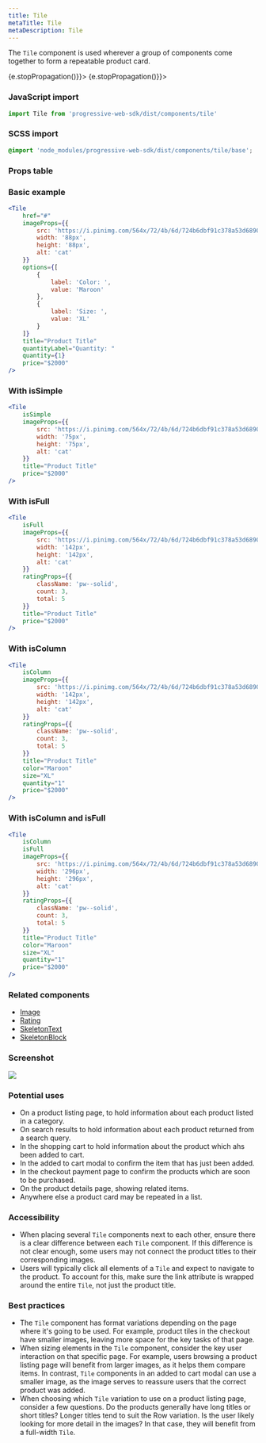 ```yaml
---
title: Tile
metaTitle: Tile
metaDescription: Tile
---
```



<div class="component-intro">

The `Tile` component is used wherever a group of components come together to form a repeatable product card.

</div>

<div onClick={(e) => {e.stopPropagation()}}>
<Tabs activeIndex={0} className="devcenter">
<TabsPanel title="Code" onClick={(e) => {e.stopPropagation()}}>

### JavaScript import

```jsx
import Tile from 'progressive-web-sdk/dist/components/tile'
```

### SCSS import

```scss
@import 'node_modules/progressive-web-sdk/dist/components/tile/base';
```

### Props table

<PropsTable propMetaData={props.componentMetadata.childrenComponentProp} />

### Basic example

```jsx react-live=true
<Tile
    href="#"
    imageProps={{
        src: 'https://i.pinimg.com/564x/72/4b/6d/724b6dbf91c378a53d6890bb525c1aa9.jpg',
        width: '88px',
        height: '88px',
        alt: 'cat'
    }}
    options={[
        {
            label: 'Color: ',
            value: 'Maroon'
        },
        {
            label: 'Size: ',
            value: 'XL'
        }
    ]}
    title="Product Title"
    quantityLabel="Quantity: "
    quantity={1}
    price="$2000"
/>
```

### With isSimple

```jsx react-live=true
<Tile
    isSimple
    imageProps={{
        src: 'https://i.pinimg.com/564x/72/4b/6d/724b6dbf91c378a53d6890bb525c1aa9.jpg',
        width: '75px',
        height: '75px',
        alt: 'cat'
    }}
    title="Product Title"
    price="$2000"
/>
```

### With isFull

```jsx react-live=true
<Tile
    isFull
    imageProps={{
        src: 'https://i.pinimg.com/564x/72/4b/6d/724b6dbf91c378a53d6890bb525c1aa9.jpg',
        width: '142px',
        height: '142px',
        alt: 'cat'
    }}
    ratingProps={{
        className: 'pw--solid',
        count: 3,
        total: 5
    }}
    title="Product Title"
    price="$2000"
/>
```

### With isColumn

```jsx react-live=true
<Tile
    isColumn
    imageProps={{
        src: 'https://i.pinimg.com/564x/72/4b/6d/724b6dbf91c378a53d6890bb525c1aa9.jpg',
        width: '142px',
        height: '142px',
        alt: 'cat'
    }}
    ratingProps={{
        className: 'pw--solid',
        count: 3,
        total: 5
    }}
    title="Product Title"
    color="Maroon"
    size="XL"
    quantity="1"
    price="$2000"
/>
```

### With isColumn and isFull

```jsx react-live=true
<Tile
    isColumn
    isFull
    imageProps={{
        src: 'https://i.pinimg.com/564x/72/4b/6d/724b6dbf91c378a53d6890bb525c1aa9.jpg',
        width: '296px',
        height: '296px',
        alt: 'cat'
    }}
    ratingProps={{
        className: 'pw--solid',
        count: 3,
        total: 5
    }}
    title="Product Title"
    color="Maroon"
    size="XL"
    quantity="1"
    price="$2000"
/>
```

</TabsPanel>
<TabsPanel title="Design" class="markdown">

### Related components
- [Image](Image)
- [Rating](Rating)
- [SkeletonText](SkeletonText)
- [SkeletonBlock](SkeletonBlock)

### Screenshot

![](./images/components/tile/tile-uikit.png)

### Potential uses

-   On a product listing page, to hold information about each product listed in a category.
-   On search results to hold information about each product returned from a search query.
-   In the shopping cart to hold information about the product which ahs been added to cart.
-   In the added to cart modal to confirm the item that has just been added.
-   In the checkout payment page to confirm the products which are soon to be purchased.
-   On the product details page, showing related items.
-   Anywhere else a product card may be repeated in a list.

### Accessibility

-   When placing several `Tile` components next to each other, ensure there is a clear difference between each `Tile` component. If this difference is not clear enough, some users may not connect the product titles to their corresponding images.
-   Users will typically click all elements of a `Tile` and expect to navigate to the product. To account for this, make sure the link attribute is wrapped around the entire `Tile`, not just the product title.

### Best practices

-   The `Tile` component has format variations depending on the page where it's going to be used. For example, product tiles in the checkout have smaller images, leaving more space for the key tasks of that page.
-   When sizing elements in the `Tile` component, consider the key user interaction on that specific page. For example, users browsing a product listing page will benefit from larger images, as it helps them compare items. In contrast, `Tile` components in an added to cart modal can use a smaller image, as the image serves to reassure users that the correct product was added.
-   When choosing which `Tile` variation to use on a product listing page, consider a few questions. Do the products generally have long titles or short titles? Longer titles tend to suit the Row variation. Is the user likely looking for more detail in the images? In that case, they will benefit from a full-width `Tile`.

</TabsPanel>
</Tabs>
</div>
